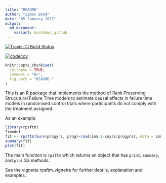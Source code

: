```yaml
---
title: "README"
author: "Simon Bond"
date: "05 January 2017"
output:
  md_document:
    variant: markdown_github
---
```

[![Travis-CI Build Status](https://travis-ci.org/shug0131/rpsftm.svg?branch=master)](https://travis-ci.org/shug0131/rpsftm)

[![codecov](https://codecov.io/github/shug0131/rpsftm/branch/master/graphs/badge.svg)](https://codecov.io/github/shug0131/rpsftm) 

<!-- README.md is generated from README.Rmd. Please edit that file -->

```r
knitr::opts_chunk$set(
  collapse = TRUE,
  comment = "#>",
  fig.path = "README-"
)
```

This is an R package that implements the method of Rank Preserving Strucutural Failure Time models to estimate causal effects in failure time models in randomised control trials where participants do not comply with the treatment assigned.

As an example:

```r
library(rpsftm)
?immdef
fit <- rpsftm(Surv(progyrs, prog)~rand(imm,1-xoyrs/progyrs), data = immdef, censor_time = censyrs)
summary(fit)
plot(fit)
```

The main function is `rpsftm` which returns an object that has `print`, `summary`, and `plot` S3 methods. 

See the vignette rpsftm_vignette for further details, explanation and examples.